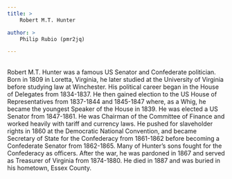 ```yaml
---
title: >
	Robert M.T. Hunter 

author: >
	Philip Rubio (pmr2jq)

---
```

<p><br />
	Robert M.T. Hunter was a famous US Senator and Confederate politician. Born in 1809 in Loretta, Virginia, he later studied at the University of Virginia before studying law at Winchester. His political career began in the House of Delegates from 1834-1837. He then gained election to the US House of Representatives from 1837-1844 and 1845-1847 where, as a Whig, he became the youngest Speaker of the House in 1839. He was elected a US Senator from 1847-1861. He was Chairman of the Committee of Finance and worked heavily with tariff and currency laws. He pushed for slaveholder rights in 1860 at the Democratic National Convention, and became Secretary of State for the Confederacy from 1861-1862 before becoming a Confederate Senator from 1862-1865. Many of Hunter&rsquo;s sons fought for the Confederacy as officers. After the war, he was pardoned in 1867 and served as Treasurer of Virginia from 1874-1880. He died in 1887 and was buried in his hometown, Essex County.</p>
